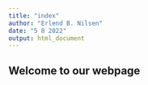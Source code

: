 ```yaml
---
title: "index"
author: "Erlend B. Nilsen"
date: "5 8 2022"
output: html_document
---
```

## Welcome to our webpage